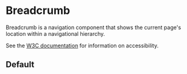 
# Breadcrumb

Breadcrumb is a navigation component that shows the current page's location within a navigational hierarchy.

See the [W3C documentation](https://www.w3.org/WAI/ARIA/apg/patterns/breadcrumb/examples/breadcrumb/) for information on accessibility.

## Default

<Canvas>
  <Story id="components-breadcrumb--default" />
</Canvas>

